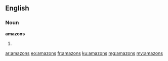 ==English==

===Noun===
'''amazons'''

# {{plural of|amazon}}

[[ar:amazons]]
[[eo:amazons]]
[[fr:amazons]]
[[ku:amazons]]
[[mg:amazons]]
[[my:amazons]]